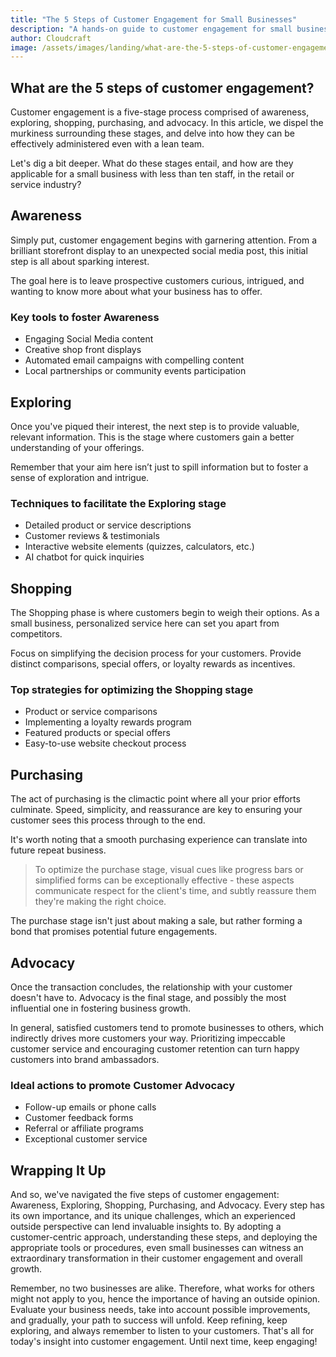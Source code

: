 ```yaml
---
title: "The 5 Steps of Customer Engagement for Small Businesses"
description: "A hands-on guide to customer engagement for small businesses. Understand the five key steps: Awareness, Exploring, Shopping, Purchasing, and Advocacy."
author: Cloudcraft
image: /assets/images/landing/what-are-the-5-steps-of-customer-engagement.jpg
---
```


## What are the 5 steps of customer engagement?

Customer engagement is a five-stage process comprised of awareness, exploring, shopping, purchasing, and advocacy. In this article, we dispel the murkiness surrounding these stages, and delve into how they can be effectively administered even with a lean team.

Let's dig a bit deeper. What do these stages entail, and how are they applicable for a small business with less than ten staff, in the retail or service industry?

<ServicesBlurb />

## Awareness

Simply put, customer engagement begins with garnering attention. From a brilliant storefront display to an unexpected social media post, this initial step is all about sparking interest.

The goal here is to leave prospective customers curious, intrigued, and wanting to know more about what your business has to offer.

### Key tools to foster Awareness

 * Engaging Social Media content
 * Creative shop front displays
 * Automated email campaigns with compelling content
 * Local partnerships or community events participation 

## Exploring

Once you've piqued their interest, the next step is to provide valuable, relevant information. This is the stage where customers gain a better understanding of your offerings.

Remember that your aim here isn’t just to spill information but to foster a sense of exploration and intrigue.

### Techniques to facilitate the Exploring stage

 * Detailed product or service descriptions
 * Customer reviews & testimonials
 * Interactive website elements (quizzes, calculators, etc.)
 * AI chatbot for quick inquiries 

## Shopping

The Shopping phase is where customers begin to weigh their options. As a small business, personalized service here can set you apart from competitors.

Focus on simplifying the decision process for your customers. Provide distinct comparisons, special offers, or loyalty rewards as incentives.

### Top strategies for optimizing the Shopping stage

 * Product or service comparisons
 * Implementing a loyalty rewards program
 * Featured products or special offers
 * Easy-to-use website checkout process 

<GetStartedBlurb />

## Purchasing

The act of purchasing is the climactic point where all your prior efforts culminate. Speed, simplicity, and reassurance are key to ensuring your customer sees this process through to the end.

It's worth noting that a smooth purchasing experience can translate into future repeat business.

<blockquote>To optimize the purchase stage, visual cues like progress bars or simplified forms can be exceptionally effective - these aspects communicate respect for the client's time, and subtly reassure them they're making the right choice.</blockquote>

The purchase stage isn't just about making a sale, but rather forming a bond that promises potential future engagements.

## Advocacy

Once the transaction concludes, the relationship with your customer doesn't have to. Advocacy is the final stage, and possibly the most influential one in fostering business growth. 

In general, satisfied customers tend to promote businesses to others, which indirectly drives more customers your way. Prioritizing impeccable customer service and encouraging customer retention can turn happy customers into brand ambassadors.

### Ideal actions to promote Customer Advocacy

 * Follow-up emails or phone calls
 * Customer feedback forms
 * Referral or affiliate programs
 * Exceptional customer service 

## Wrapping It Up

And so, we've navigated the five steps of customer engagement: Awareness, Exploring, Shopping, Purchasing, and Advocacy. Every step has its own importance, and its unique challenges, which an experienced outside perspective can lend invaluable insights to. 
By adopting a customer-centric approach, understanding these steps, and deploying the appropriate tools or procedures, even small businesses can witness an extraordinary transformation in their customer engagement and overall growth.

Remember, no two businesses are alike. Therefore, what works for others might not apply to you, hence the importance of having an outside opinion. Evaluate your business needs, take into account possible improvements, and gradually, your path to success will unfold. Keep refining, keep exploring, and always remember to listen to your customers. That's all for today's insight into customer engagement. Until next time, keep engaging!